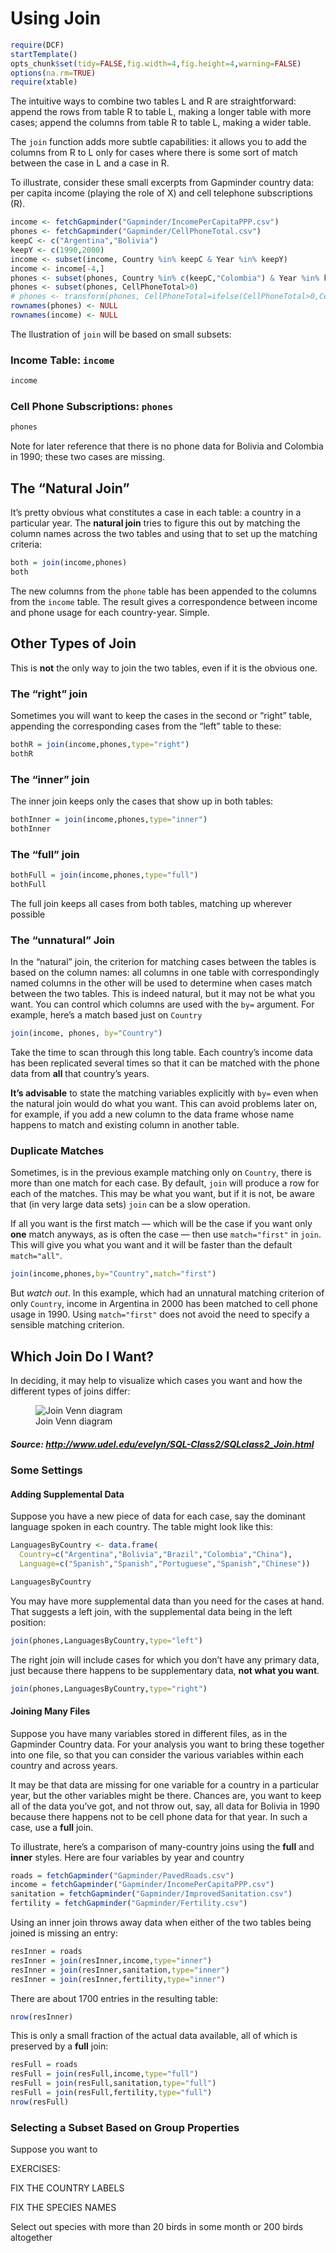 Using Join
===========

```r
require(DCF)
startTemplate()
opts_chunk$set(tidy=FALSE,fig.width=4,fig.height=4,warning=FALSE)
options(na.rm=TRUE)
require(xtable)
```

The intuitive ways to combine two tables L and R are straightforward: append the rows from table R to table L, making a longer table with more cases; append the columns from table R to table L, making a wider table.

The `join` function adds more subtle capabilities: it allows you to add the columns from R to L only for cases where there is some sort of match between the case in L and a case in R.

To illustrate, consider these small excerpts from Gapminder country data: per capita income (playing the role of X) and cell telephone subscriptions (R).

```r
income <- fetchGapminder("Gapminder/IncomePerCapitaPPP.csv")
phones <- fetchGapminder("Gapminder/CellPhoneTotal.csv")
keepC <- c("Argentina","Bolivia")
keepY <- c(1990,2000)
income <- subset(income, Country %in% keepC & Year %in% keepY)
income <- income[-4,]
phones <- subset(phones, Country %in% c(keepC,"Colombia") & Year %in% keepY)
phones <- subset(phones, CellPhoneTotal>0)
# phones <- transform(phones, CellPhoneTotal=ifelse(CellPhoneTotal>0,CellPhoneTotal,NA))
rownames(phones) <- NULL
rownames(income) <- NULL
```

The llustration of `join` will be based on small subsets:

### Income Table: `income`

```r
income
```

### Cell Phone Subscriptions: `phones`

```r
phones
```

Note for later reference that there is no phone data for Bolivia and Colombia in 1990; these two cases are missing.

## The "Natural Join"

It's pretty obvious what constitutes a case in each table: a country in a particular year.  The **natural join** tries to figure this out by matching the column names across the two tables and using that to set up the matching criteria:
```r
both = join(income,phones)
both
```
The new columns from the `phone` table has been appended to the columns from the `income` table.  The result gives a correspondence between income and phone usage for each country-year.  Simple.

## Other Types of Join 

This is **not** the only way to join the two tables, even if it is the obvious one.  

### The "right" join

Sometimes you will want to keep the cases in the second or "right" table, appending the corresponding cases from the "left" table to these:
```r
bothR = join(income,phones,type="right")
bothR
```

### The "inner" join

The inner join keeps only the cases that show up in both tables:
```r
bothInner = join(income,phones,type="inner")
bothInner
```

### The "full" join

```r
bothFull = join(income,phones,type="full")
bothFull
```
The full join keeps all cases from both tables, matching up wherever possible

### The "unnatural" Join

In the "natural" join, the criterion for matching cases between the tables is based on the column names: all columns in one table with correspondingly named columns in the other will be used to determine when cases match between the two tables.  This is indeed natural, but it may not be what you want.  You can control which columns are used with the `by=` argument.  For example, here's a match based just on `Country`

```r
join(income, phones, by="Country")
```
Take the time to scan through this long table.  Each country's income data has been replicated several times so that it can be matched with the phone data from **all** that country's years.

**It's advisable** to state the matching variables explicitly with `by=` even when the natural join would do what you want.  This can avoid problems later on, for example, if you add a new column to the data frame whose name happens to match and existing column in another table.

### Duplicate Matches

Sometimes, is in the previous example matching only on `Country`, there is more than one match for each case.  By default, `join` will produce a row for each of the matches.  This may be what you want, but if it is not, be aware that (in very large data sets) `join` can be a slow operation.  

If all you want is the first match --- which will be the case if you want only **one** match anyways, as is often the case --- then use `match="first"` in `join`.  This will give you what you want and it will be faster than the default `match="all"`.

```r
join(income,phones,by="Country",match="first")
```

But *watch out*.  In this example, which had an unnatural matching criterion of only `Country`, income in Argentina in 2000 has been matched to cell phone usage in 1990.  Using `match="first"` does not avoid the need to specify a sensible matching criterion.

## Which Join Do I Want?

In deciding, it may help to visualize which cases you want and how the different types of joins differ:

![Join Venn diagram](http://www.udel.edu/evelyn/SQL-Class2/joins.jpg)

##### Source: <http://www.udel.edu/evelyn/SQL-Class2/SQLclass2_Join.html>

### Some Settings

#### Adding Supplemental Data

Suppose you have a new piece of data for each case, say the dominant language spoken in each country.  The table might look like this:
```r
LanguagesByCountry <- data.frame(
  Country=c("Argentina","Bolivia","Brazil","Colombia","China"),
  Language=c("Spanish","Spanish","Portuguese","Spanish","Chinese"))
```
```r
LanguagesByCountry
```

You may have more supplemental data than you need for the cases at hand.  That suggests a left join, with the supplemental data being in the left position:
```r
join(phones,LanguagesByCountry,type="left")
```

The right join will include cases for which you don't have any primary data, just because there happens to be supplementary data, **not what you want**.
```r
join(phones,LanguagesByCountry,type="right")
```
#### Joining Many Files 

Suppose you have many variables stored in different files, as in the Gapminder Country data.  For your analysis you want to bring these together into one file, so that you can consider the various variables within each country and across years.

It may be that data are missing for one variable for a country in a particular year, but the other variables might be there.  Chances are, you want to keep all of the data you've got, and not throw out, say, all data for Bolivia in 1990 because there happens not to be cell phone data for that year.  In such a case, use a **full** join.

To illustrate, here's a comparison of many-country joins using the **full** and **inner** styles.  Here are four variables by year and country
```r
roads = fetchGapminder("Gapminder/PavedRoads.csv")
income = fetchGapminder("Gapminder/IncomePerCapitaPPP.csv")
sanitation = fetchGapminder("Gapminder/ImprovedSanitation.csv")
fertility = fetchGapminder("Gapminder/Fertility.csv")
```

Using an inner join throws away data when either of the two tables being joined is missing an entry:
```r
resInner = roads
resInner = join(resInner,income,type="inner")
resInner = join(resInner,sanitation,type="inner")
resInner = join(resInner,fertility,type="inner")
```

There are about 1700 entries in the resulting table:

```r
nrow(resInner)
```

This is only a small fraction of the actual data available, all of which is preserved by a **full** join:

```r
resFull = roads
resFull = join(resFull,income,type="full")
resFull = join(resFull,sanitation,type="full")
resFull = join(resFull,fertility,type="full")
nrow(resFull)
```

### Selecting a Subset Based on Group Properties

Suppose you want to 

EXERCISES:

FIX THE COUNTRY LABELS

FIX THE SPECIES NAMES

Select out species with more than 20 birds in some month or 200 birds altogether
